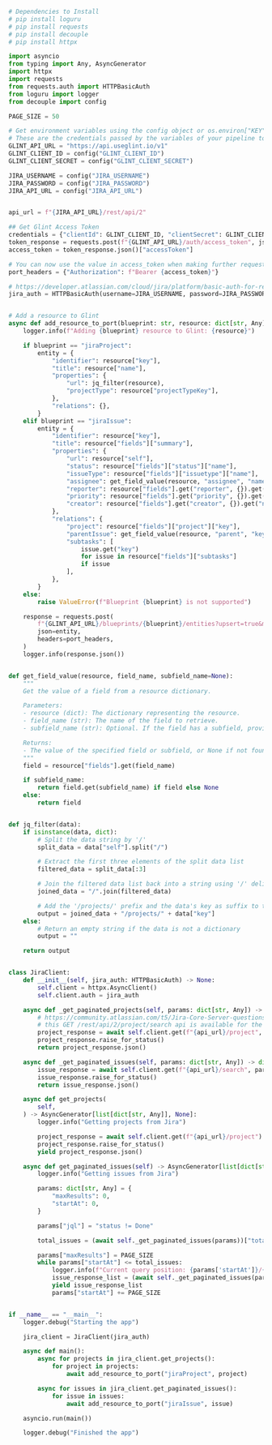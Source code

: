 ```python showLineNumbers
# Dependencies to Install
# pip install loguru
# pip install requests
# pip install decouple
# pip install httpx

import asyncio
from typing import Any, AsyncGenerator
import httpx
import requests
from requests.auth import HTTPBasicAuth
from loguru import logger
from decouple import config

PAGE_SIZE = 50

# Get environment variables using the config object or os.environ["KEY"]
# These are the credentials passed by the variables of your pipeline to your tasks and in to your env
GLINT_API_URL = "https://api.useglint.io/v1"
GLINT_CLIENT_ID = config("GLINT_CLIENT_ID")
GLINT_CLIENT_SECRET = config("GLINT_CLIENT_SECRET")

JIRA_USERNAME = config("JIRA_USERNAME")
JIRA_PASSWORD = config("JIRA_PASSWORD")
JIRA_API_URL = config("JIRA_API_URL")


api_url = f"{JIRA_API_URL}/rest/api/2"

## Get Glint Access Token
credentials = {"clientId": GLINT_CLIENT_ID, "clientSecret": GLINT_CLIENT_SECRET}
token_response = requests.post(f"{GLINT_API_URL}/auth/access_token", json=credentials)
access_token = token_response.json()["accessToken"]

# You can now use the value in access_token when making further requests
port_headers = {"Authorization": f"Bearer {access_token}"}

# https://developer.atlassian.com/cloud/jira/platform/basic-auth-for-rest-apis/
jira_auth = HTTPBasicAuth(username=JIRA_USERNAME, password=JIRA_PASSWORD)


# Add a resource to Glint
async def add_resource_to_port(blueprint: str, resource: dict[str, Any]) -> None:
    logger.info(f"Adding {blueprint} resource to Glint: {resource}")

    if blueprint == "jiraProject":
        entity = {
            "identifier": resource["key"],
            "title": resource["name"],
            "properties": {
                "url": jq_filter(resource),
                "projectType": resource["projectTypeKey"],
            },
            "relations": {},
        }
    elif blueprint == "jiraIssue":
        entity = {
            "identifier": resource["key"],
            "title": resource["fields"]["summary"],
            "properties": {
                "url": resource["self"],
                "status": resource["fields"]["status"]["name"],
                "issueType": resource["fields"]["issuetype"]["name"],
                "assignee": get_field_value(resource, "assignee", "name"),
                "reporter": resource["fields"].get("reporter", {}).get("name"),
                "priority": resource["fields"].get("priority", {}).get("name"),
                "creator": resource["fields"].get("creator", {}).get("name"),
            },
            "relations": {
                "project": resource["fields"]["project"]["key"],
                "parentIssue": get_field_value(resource, "parent", "key"),
                "subtasks": [
                    issue.get("key")
                    for issue in resource["fields"]["subtasks"]
                    if issue
                ],
            },
        }
    else:
        raise ValueError(f"Blueprint {blueprint} is not supported")

    response = requests.post(
        f"{GLINT_API_URL}/blueprints/{blueprint}/entities?upsert=true&merge=true",
        json=entity,
        headers=port_headers,
    )
    logger.info(response.json())


def get_field_value(resource, field_name, subfield_name=None):
    """
    Get the value of a field from a resource dictionary.

    Parameters:
    - resource (dict): The dictionary representing the resource.
    - field_name (str): The name of the field to retrieve.
    - subfield_name (str): Optional. If the field has a subfield, provide its name.

    Returns:
    - The value of the specified field or subfield, or None if not found.
    """
    field = resource["fields"].get(field_name)

    if subfield_name:
        return field.get(subfield_name) if field else None
    else:
        return field


def jq_filter(data):
    if isinstance(data, dict):
        # Split the data string by '/'
        split_data = data["self"].split("/")

        # Extract the first three elements of the split data list
        filtered_data = split_data[:3]

        # Join the filtered data list back into a string using '/' delimiter
        joined_data = "/".join(filtered_data)

        # Add the '/projects/' prefix and the data's key as suffix to the joined data
        output = joined_data + "/projects/" + data["key"]
    else:
        # Return an empty string if the data is not a dictionary
        output = ""

    return output


class JiraClient:
    def __init__(self, jira_auth: HTTPBasicAuth) -> None:
        self.client = httpx.AsyncClient()
        self.client.auth = jira_auth

    async def _get_paginated_projects(self, params: dict[str, Any]) -> dict[str, Any]:
        # https://community.atlassian.com/t5/Jira-Core-Server-questions/Jira-API-Get-projects-paginated/qaq-p/925683
        # this GET /rest/api/2/project/search api is available for the jira cloud, not the server.
        project_response = await self.client.get(f"{api_url}/project", params=params)
        project_response.raise_for_status()
        return project_response.json()

    async def _get_paginated_issues(self, params: dict[str, Any]) -> dict[str, Any]:
        issue_response = await self.client.get(f"{api_url}/search", params=params)
        issue_response.raise_for_status()
        return issue_response.json()

    async def get_projects(
        self,
    ) -> AsyncGenerator[list[dict[str, Any]], None]:
        logger.info("Getting projects from Jira")

        project_response = await self.client.get(f"{api_url}/project")
        project_response.raise_for_status()
        yield project_response.json()

    async def get_paginated_issues(self) -> AsyncGenerator[list[dict[str, Any]], None]:
        logger.info("Getting issues from Jira")

        params: dict[str, Any] = {
            "maxResults": 0,
            "startAt": 0,
        }

        params["jql"] = "status != Done"

        total_issues = (await self._get_paginated_issues(params))["total"]

        params["maxResults"] = PAGE_SIZE
        while params["startAt"] <= total_issues:
            logger.info(f"Current query position: {params['startAt']}/{total_issues}")
            issue_response_list = (await self._get_paginated_issues(params))["issues"]
            yield issue_response_list
            params["startAt"] += PAGE_SIZE


if __name__ == "__main__":
    logger.debug("Starting the app")

    jira_client = JiraClient(jira_auth)

    async def main():
        async for projects in jira_client.get_projects():
            for project in projects:
                await add_resource_to_port("jiraProject", project)

        async for issues in jira_client.get_paginated_issues():
            for issue in issues:
                await add_resource_to_port("jiraIssue", issue)

    asyncio.run(main())

    logger.debug("Finished the app")
```
